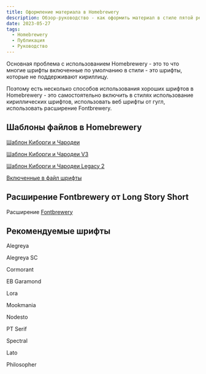 ```yaml
---
title: Оформление материала в Homebrewery
description: Обзор-руководство - как оформить материал в стиле пятой редакции используя веб-приложение Homebrewery
date: 2023-05-27
tags:
  - Homebrewery
  - Публикация
  - Руководство
---
```


Основная проблема с использованием Homebrewery - это то что многие шрифты включенные по умолчанию в стили - это шрифты, которые не поддерживают кириллицу.

Поэтому есть несколько способов использования хороших шрифтов в Homebrewery - это самостоятельно включить в стилях использование кириллических шрифтов, использовать веб шрифты от гугл, использовать расширение Fontbrewery.

## Шаблоны файлов в Homebrewery

[Шаблон Киборги и Чародеи](https://homebrewery.naturalcrit.com/share/7j4Lg5OpdD5G)

[Шаблон Киборги и Чародеи V3](https://homebrewery.naturalcrit.com/share/tca5IviRBQms)

[Шаблон Киборги и Чародеи Legacy 2](https://homebrewery.naturalcrit.com/share/1LljdHKgG6QCtqytkmfC-djlIS1XRtKUuS9f-DTOxG4Q_)

[Включенные в файл шрифты](https://homebrewery.naturalcrit.com/share/16Qtw93HstQP)

## Расширение Fontbrewery от Long Story Short

Расширение [Fontbrewery](https://chrome.google.com/webstore/detail/fontbrewery/ppbfodpmcdkppemmgpjdbeofnoacchlp)

## Рекомендуемые шрифты

Alegreya

Alegreya SC

Cormorant

EB Garamond

Lora

Mookmania

Nodesto

PT Serif

Spectral

Lato

Philosopher
